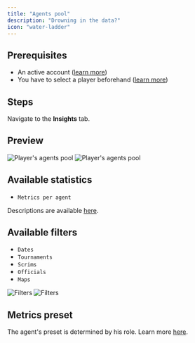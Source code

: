 ```yaml
---
title: "Agents pool"
description: "Drowning in the data?"
icon: "water-ladder"
---
```


## Prerequisites

- An active account ([learn more](/get-started/setup))
- You have to select a player beforehand ([learn more](/core/player/root))

## Steps

Navigate to the **Insights** tab.

## Preview

<Frame>
    <img
        className="block dark:hidden"
        src="./images/agents-pool/component.png"
        alt="Player's agents pool"
    />
    <img
        className="hidden dark:block"
        src="./images/agents-pool/component.png"
        alt="Player's agents pool"
    />
</Frame>

## Available statistics

- `Metrics per agent`

Descriptions are available [here](/core/statistics-meaning).

## Available filters

- `Dates`
- `Tournaments`
- `Scrims`
- `Officials`
- `Maps`

<Frame>
    <img
        className="block dark:hidden"
        src="./images/agents-pool/filters.png"
        alt="Filters"
    />
    <img
        className="hidden dark:block"
        src="./images/agents-pool/filters.png"
        alt="Filters"
    />
</Frame>

## Metrics preset

The agent's preset is determined by his role.
Learn more [here](/core/metrics).
